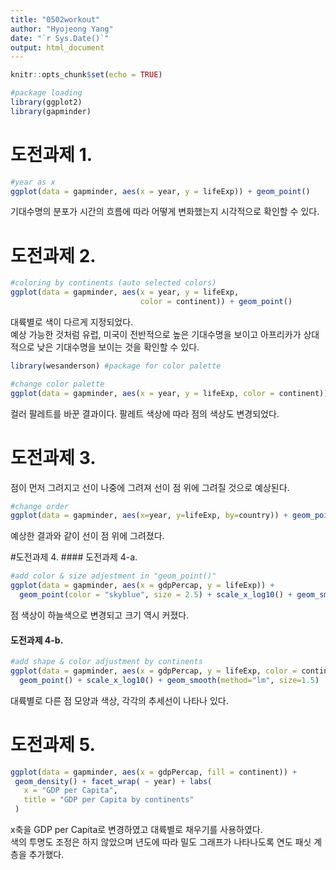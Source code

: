 ---
title: "0502workout"
author: "Hyojeong Yang"
date: "`r Sys.Date()`"
output: html_document
---

```{r setup, include=FALSE}
knitr::opts_chunk$set(echo = TRUE)
```

```{r setting}
#package loading
library(ggplot2) 
library(gapminder)
```


# 도전과제 1.   
```{r q1}
#year as x
ggplot(data = gapminder, aes(x = year, y = lifeExp)) + geom_point()
```

기대수명의 분포가 시간의 흐름에 따라 어떻게 변화했는지 시각적으로 확인할 수 있다.   

# 도전과제 2.
```{r q2}
#coloring by continents (auto selected colors)
ggplot(data = gapminder, aes(x = year, y = lifeExp,
                             color = continent)) + geom_point()
```

대륙별로 색이 다르게 지정되었다.   
예상 가능한 것처럼 유럽, 미국이 전반적으로 높은 기대수명을 보이고 아프리카가 상대적으로 낮은 기대수명을 보이는 것을 확인할 수 있다.   

```{r q2-1}
library(wesanderson) #package for color palette

#change color palette
ggplot(data = gapminder, aes(x = year, y = lifeExp, color = continent)) + geom_point() + scale_color_manual(values = wes_palette(n = 5, name="Darjeeling1"))
```

컬러 팔레트를 바꾼 결과이다. 팔레트 색상에 따라 점의 색상도 변경되었다.   

# 도전과제 3.
점이 먼저 그려지고 선이 나중에 그려져 선이 점 위에 그려질 것으로 예상된다.   
```{r q3}
#change order
ggplot(data = gapminder, aes(x=year, y=lifeExp, by=country)) + geom_point() + geom_line(aes(color=continent))
```

예상한 결과와 같이 선이 점 위에 그려졌다.   

#도전과제 4.
#### 도전과제 4-a.
```{r q4-a}
#add color & size adjestment in "geom_point()"
ggplot(data = gapminder, aes(x = gdpPercap, y = lifeExp)) +
  geom_point(color = "skyblue", size = 2.5) + scale_x_log10() + geom_smooth(method="lm", size=1.5)
```

점 색상이 하늘색으로 변경되고 크기 역시 커졌다.   

#### 도전과제 4-b.
```{r q4-b}
#add shape & color adjustment by continents
ggplot(data = gapminder, aes(x = gdpPercap, y = lifeExp, color = continent, shape = continent)) +
  geom_point() + scale_x_log10() + geom_smooth(method="lm", size=1.5)
```

대륙별로 다른 점 모양과 색상, 각각의 추세선이 나타나 있다.   

# 도전과제 5.

```{r q5}
ggplot(data = gapminder, aes(x = gdpPercap, fill = continent)) +
 geom_density() + facet_wrap( ~ year) + labs(
   x = "GDP per Capita",
   title = "GDP per Capita by continents"
 )
```

x축을 GDP per Capita로 변경하였고 대륙별로 채우기를 사용하였다.   
색의 투명도 조정은 하지 않았으며 년도에 따라 밀도 그래프가 나타나도록 연도 패싯 계층을 추가했다.